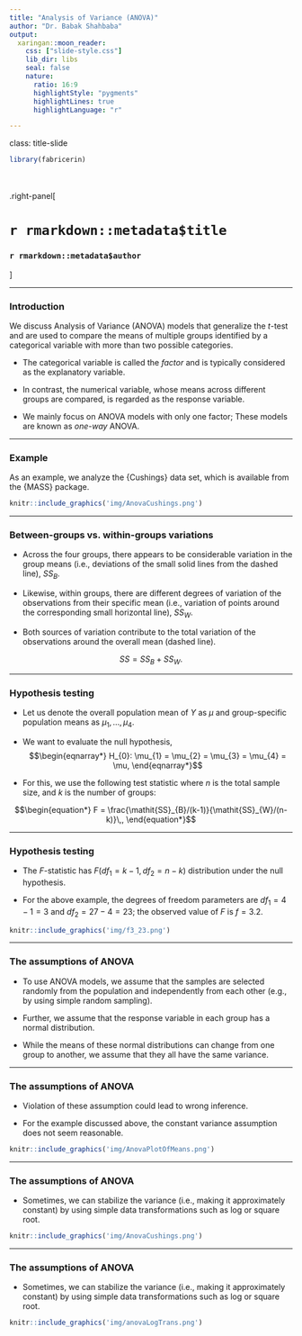 ```yaml
---
title: "Analysis of Variance (ANOVA)"
author: "Dr. Babak Shahbaba"
output: 
  xaringan::moon_reader:
    css: ["slide-style.css"]
    lib_dir: libs
    seal: false
    nature:
      ratio: 16:9
      highlightStyle: "pygments"
      highlightLines: true
      highlightLanguage: "r"

---
```


class: title-slide

```r
library(fabricerin)
```

<br>
<br>
.right-panel[ 
<br>

# `r rmarkdown::metadata$title`

### `r rmarkdown::metadata$author`

]

---

### Introduction

We discuss Analysis of Variance (ANOVA) models that    generalize the $t$-test and
are used to compare the means of multiple groups identified by a
categorical variable with more than two possible categories. 

- The categorical variable is called the *factor* and is typically
considered as the explanatory variable. 
- In contrast, the numerical
variable, whose means across different groups are compared, is regarded
as the response variable.

- We mainly focus on ANOVA models with only one factor; These models are known as *one-way* ANOVA.


---

### Example

As an example, we analyze the {Cushings} data set,
which is available from the {MASS} package. 


```r
knitr::include_graphics('img/AnovaCushings.png')
```


---

### Between-groups vs. within-groups variations


- Across the four groups, there appears to be considerable variation in
the group means (i.e., deviations of the small solid lines from the
dashed line), $SS_{B}$.

- Likewise, within groups, there are different degrees of
variation of the observations from their specific mean (i.e., variation
of points around the corresponding small horizontal line), $SS_{W}$. 

- Both sources of variation contribute to the total variation of the
observations around the overall mean (dashed line).

$$\begin{equation*}
\mathit{SS}  =  \mathit{SS}_{B} + \mathit{SS}_{W}.
\end{equation*}$$


---

### Hypothesis testing

- Let us denote the overall population mean of $Y$ as $\mu$ and
group-specific population means as $\mu_{1}, \ldots, \mu_{4}$. 

- We want to evaluate the null hypothesis,
$$\begin{eqnarray*}
H_{0}: \mu_{1} = \mu_{2} = \mu_{3} = \mu_{4} = \mu,
\end{eqnarray*}$$

- For this, we use the following test statistic where $n$ is the total sample size, and $k$ is the number of groups:

$$\begin{equation*}
F  =  \frac{\mathit{SS}_{B}/(k-1)}{\mathit{SS}_{W}/(n-k)}\,,
\end{equation*}$$


---

### Hypothesis testing

- The $F$-statistic has $F(df_1 = k-1, df_2 =n-k)$ distribution under the null hypothesis.

- For the above example, the degrees of freedom parameters are $df_{1} = {4-1 = 3}$ and $df_{2} = 27 - 4 = 23$; the observed value of $F$ is $f=3.2$.

```r
knitr::include_graphics('img/f3_23.png')
```

---

### The assumptions of ANOVA

- To use ANOVA models, we assume that the samples are selected randomly
from the population and independently from each other (e.g., by using
simple random sampling). 

- Further, we assume that the response variable
in each group has a normal distribution. 

- While the means of these
normal distributions can change from one group to another, we assume
that they all have the same variance.


---

### The assumptions of ANOVA

- Violation of these assumption could lead to wrong inference. 

- For the example discussed above, the constant variance assumption does not seem reasonable.

```r
knitr::include_graphics('img/AnovaPlotOfMeans.png')
```


---

### The assumptions of ANOVA

- Sometimes, we can stabilize the variance (i.e., making it approximately
constant) by using simple data transformations such as log or square
root. 


```r
knitr::include_graphics('img/AnovaCushings.png')
```

---

### The assumptions of ANOVA

- Sometimes, we can stabilize the variance (i.e., making it approximately
constant) by using simple data transformations such as log or square
root. 


```r
knitr::include_graphics('img/anovaLogTrans.png')
```
